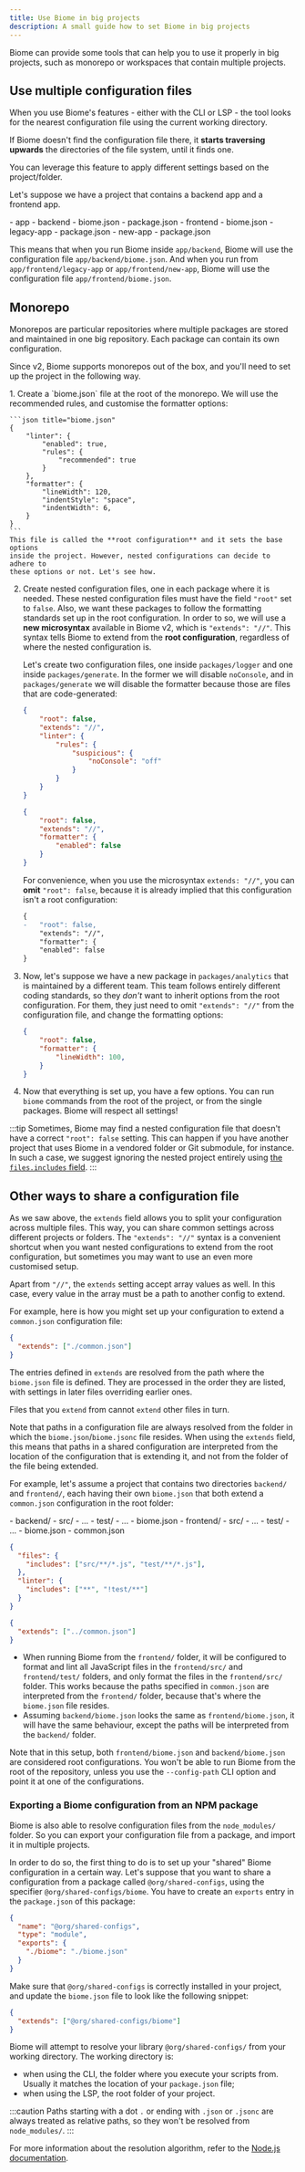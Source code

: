 ```yaml
---
title: Use Biome in big projects
description: A small guide how to set Biome in big projects
---
```



Biome can provide some tools that can help you to use it properly in big
projects, such as monorepo or workspaces that contain multiple projects.

## Use multiple configuration files

When you use Biome's features - either with the CLI or LSP - the tool looks for
the nearest configuration file using the current working directory.

If Biome doesn't find the configuration file there, it **starts traversing
upwards** the directories of the file system, until it finds one.

You can leverage this feature to apply different settings based on the
project/folder.

Let's suppose we have a project that contains a backend app and a frontend
app.

<FileTree>
  - app
    - backend
      - biome.json
      - package.json
    - frontend
      - biome.json
      - legacy-app
        - package.json
      - new-app
        - package.json
</FileTree>

This means that when you run Biome inside `app/backend`, Biome will use the
configuration file `app/backend/biome.json`. And when you run from
`app/frontend/legacy-app` or `app/frontend/new-app`, Biome will use the
configuration file `app/frontend/biome.json`.

## Monorepo

Monorepos are particular repositories where multiple packages are stored and
maintained in one big repository. Each package can contain its own
configuration.

Since v2, Biome supports monorepos out of the box, and you'll need to set up the
project in the following way.

<Steps>
1. Create a `biome.json` file at the root of the monorepo. We will use the
    recommended rules, and customise the formatter options:

    ```json title="biome.json"
    {
        "linter": {
            "enabled": true,
            "rules": {
                "recommended": true
            }
        },
        "formatter": {
            "lineWidth": 120,
            "indentStyle": "space",
            "indentWidth": 6,
        }
    }
    ```
    This file is called the **root configuration** and it sets the base options
    inside the project. However, nested configurations can decide to adhere to
    these options or not. Let's see how.

2. Create nested configuration files, one in each package where it is needed.
    These nested configuration files must have the field `"root"` set to
    `false`. Also, we want these packages to follow the formatting standards
    set up in the root configuration. In order to so, we will use a **new
    microsyntax** available in Biome v2, which is `"extends": "//"`. This syntax
    tells Biome to extend from the **root configuration**, regardless of where
    the nested configuration is.

    Let's create two configuration files, one inside `packages/logger` and one
    inside `packages/generate`. In the former we will disable `noConsole`, and
    in `packages/generate` we will disable the formatter because those are files
    that are code-generated:

    ```json title="packages/logger/biome.json"
    {
        "root": false,
        "extends": "//",
        "linter": {
            "rules": {
                "suspicious": {
                    "noConsole": "off"
                }
            }
        }
    }
    ```

    ```json title="packages/generate/biome.json"
    {
        "root": false,
        "extends": "//",
        "formatter": {
            "enabled": false
        }
    }
    ```
    For convenience, when you use the microsyntax `extends: "//"`, you can
    **omit** `"root": false`, because it is already implied that this
    configuration isn't a root configuration:

    ```diff title="packages/generate/biome.json"
    {
    -   "root": false,
        "extends": "//",
        "formatter": {
        "enabled": false
    }
    ```
3. Now, let's suppose we have a new package in `packages/analytics` that is
    maintained by a different team. This team follows entirely different coding
    standards, so they _don't_ want to inherit options from the root
    configuration. For them, they just need to omit `"extends": "//"` from the
    configuration file, and change the formatting options:
    ```json title="packages/analytics/biome.json"
    {
        "root": false,
        "formatter": {
            "lineWidth": 100,
        }
    }

    ```
4. Now that everything is set up, you have a few options. You can run `biome`
    commands from the root of the project, or from the single packages. Biome
    will respect all settings!
</Steps>

:::tip
Sometimes, Biome may find a nested configuration file that doesn't have a
correct `"root": false` setting. This can happen if you have another project
that uses Biome in a vendored folder or Git submodule, for instance. In such a
case, we suggest ignoring the nested project entirely using
[the `files.includes` field](/reference/configuration#filesincludes).
:::

## Other ways to share a configuration file

As we saw above, the `extends` field allows you to split your configuration
across multiple files. This way, you can share common settings across different
projects or folders. The `"extends": "//"` syntax is a convenient shortcut when
you want nested configurations to extend from the root configuration, but
sometimes you may want to use an even more customised setup.

Apart from `"//"`, the `extends` setting accept array values as well. In this
case, every value in the array must be a path to another config to extend.

For example, here is how you might set up your configuration to extend a
`common.json` configuration file:

```json title="biome.json"
{
  "extends": ["./common.json"]
}
```

The entries defined in `extends` are resolved from the path where the
`biome.json` file is defined. They are processed in the order they are listed,
with settings in later files overriding earlier ones.

Files that you `extend` from cannot `extend` other files in turn.

Note that paths in a configuration file are always resolved from the folder in
which the `biome.json`/`biome.jsonc` file resides. When using the `extends`
field, this means that paths in a shared configuration are interpreted from the
location of the configuration that is extending it, and not from the folder
of the file being extended.

For example, let's assume a project that contains two directories `backend/` and
`frontend/`, each having their own `biome.json` that both extend a `common.json`
configuration in the root folder:

<FileTree>
- backend/
  - src/
    - ...
  - test/
    - ...
  - biome.json
- frontend/
  - src/
    - ...
  - test/
    - ...
  - biome.json
- common.json
</FileTree>

```json title="common.json"
{
  "files": {
    "includes": ["src/**/*.js", "test/**/*.js"],
  },
  "linter": {
    "includes": ["**", "!test/**"]
  }
}
```

```json title="frontend/biome.json"
{
  "extends": ["../common.json"]
}
```

* When running Biome from the `frontend/` folder, it will be configured to
  format and lint all JavaScript files in the `frontend/src/` and
  `frontend/test/` folders, and only format the files in the `frontend/src/`
  folder. This works because the paths specified in `common.json` are
  interpreted from the `frontend/` folder, because that's where the `biome.json`
  file resides.
* Assuming `backend/biome.json` looks the same as `frontend/biome.json`, it will
  have the same behaviour, except the paths will be interpreted from the
  `backend/` folder.

Note that in this setup, both `frontend/biome.json` and `backend/biome.json` are
considered root configurations. You won't be able to run Biome from the root of
the repository, unless you use the `--config-path` CLI option and point it at
one of the configurations.

### Exporting a Biome configuration from an NPM package

Biome is also able to resolve configuration files from the `node_modules/`
folder. So you can export your configuration file from a package, and import it
in multiple projects.

In order to do so, the first thing to do is to set up your "shared" Biome
configuration in a certain way. Let's suppose that you want to share a
configuration from a package called `@org/shared-configs`, using the specifier
`@org/shared-configs/biome`. You have to create an `exports` entry in the
`package.json` of this package:

```json title="package.json" ins={5,3}
{
  "name": "@org/shared-configs",
  "type": "module",
  "exports": {
    "./biome": "./biome.json"
  }
}
```

Make sure that `@org/shared-configs` is correctly installed in your project, and
update the `biome.json` file to look like the following snippet:

```json title="biome.json"
{
  "extends": ["@org/shared-configs/biome"]
}
```

Biome will attempt to resolve your library `@org/shared-configs/` from your
working directory. The working directory is:

- when using the CLI, the folder where you execute your scripts from.
  Usually it matches the location of your `package.json` file;
- when using the LSP, the root folder of your project.

:::caution
Paths starting with a dot `.` or ending with `.json` or `.jsonc` are always
treated as relative paths, so they won't be resolved from `node_modules/`.
:::

For more information about the resolution algorithm, refer to the
[Node.js documentation](https://nodejs.org/api/esm.html#resolution-and-loading-algorithm).
